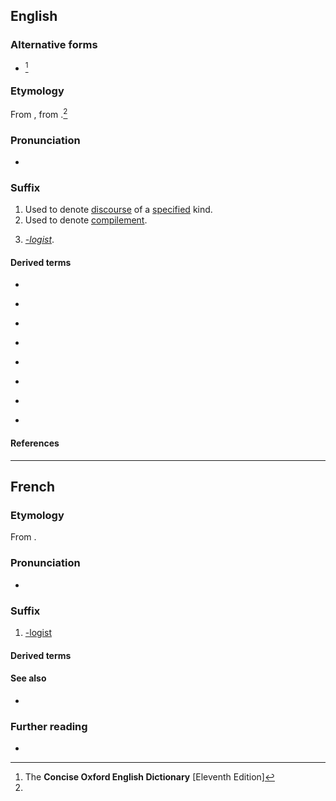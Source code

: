 {{also|logue|logué}}

==English==

===Alternative forms===
* {{l|en|-log}} {{qualifier|US}}<ref name="COED-alt&etym">The '''Concise Oxford English Dictionary''' [Eleventh Edition]</ref>

===Etymology===
{{root|en|ine-pro|*leǵ-}}
From {{bor|en|fr|-logue}}, from {{der|en|grc|-λόγος|t=one who speaks (in a certain manner)}}.<ref name="COED-alt&etym"/>

===Pronunciation===
* {{a|UK}} {{IPA|en|/lɒɡ/}}

===Suffix===
{{head|en|suffix|plural|-logues}}

# Used to denote [[discourse]] of a [[specify|specified]] kind.
# Used to denote [[compilement]].
# {{lb|en|rare}} ''[[-logist]]''.

====Derived terms====
{{suffixsee|en}}
{{rel-top4|-discourse}}
* {{l|en|dialogue}}
{{rel-mid4}}
* {{l|en|monologue}}
{{rel-mid4}}
* {{l|en|weblog|weblog(ue)}}
{{rel-bottom}}
{{rel-top4|-compilation}}
* {{l|en|analogue}}
{{rel-mid4}}
* {{l|en|catalogue}}
{{rel-mid4}}
* {{l|en|epilogue}}
{{rel-mid4}}
* {{l|en|prologue}}
{{rel-mid4}}
{{rel-bottom}}
{{rel-top4|-logist}}
* {{l|en|ideologue}}
{{rel-mid4}}
{{rel-mid4}}
{{rel-bottom}}

====References====
<references/>

----

==French==

===Etymology===
From {{bor|fr|grc|λόγος|t=study}}.

===Pronunciation===
* {{fr-IPA}}

===Suffix===
{{fr-suffix}}

# [[-logist]]

====Derived terms====
{{suffixsee|fr}}

====See also====
* {{l|fr|-logie}}

===Further reading===
* {{R:TLFi}}